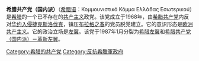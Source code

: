 {{unreferenced|time=2018-04-26T13:49:22+00:00}}
{{共产党}}
'''希腊共产党（国内派）'''（[[希腊语|希腊语]]：Κομμουνιστικό Κόμμα Ελλάδας Εσωτερικού）是[[希腊|希腊]]的一个已不存在的[[共产主义|共产主义]]政党。该党成立于1968年，由[[希腊共产党|希腊共产党]]内反对[[华约入侵捷克斯洛伐克|华约入侵捷克斯洛伐克]]，镇压[[布拉格之春|布拉格之春]]的党员脱党建立。它的意识形态是[[欧洲共产主义|欧洲共产主义]]。它的政治立场是[[左翼|左翼]]。该党于1987年1月分裂为[[希腊左翼|希腊左翼]]和[[希腊共产党（国内派）－革新左翼|希腊共产党（国内派）－革新左翼]]。

[[Category:希腊的共产党|Category:希腊的共产党]]
[[Category:反抗希臘軍政府|Category:反抗希臘軍政府]]
